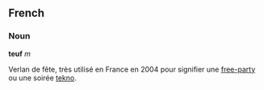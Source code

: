 ==French==
===Noun===
'''teuf''' ''m''

Verlan de fête, très utilisé en France en 2004 pour signifier une [[free-party]] ou une soirée [[tekno]].
